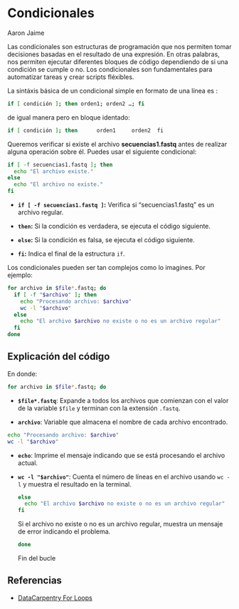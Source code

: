# Condicionales

Aaron Jaime

Las condicionales son estructuras de programación que nos permiten tomar decisiones basadas en el resultado de una expresión. En otras palabras, nos permiten ejecutar diferentes bloques de código dependiendo de si una condición se cumple o no. Los condicionales son fundamentales para automatizar tareas y crear scripts fléxibles.

La sintáxis básica de un condicional simple en formato de una línea es :

``` .bash
if [ condición ]; then orden1; orden2 …; fi
```

de igual manera pero en bloque identado:

``` .bash
if [ condición ]; then      orden1     orden2  fi
```

Queremos verificar si existe el archivo **secuencias1.fastq** antes de realizar alguna operación sobre él. Puedes usar el siguiente condicional:

``` .bash
if [ -f secuencias1.fastq ]; then
  echo "El archivo existe."
else
  echo "El archivo no existe."
fi
```

-   **`if [ -f secuencias1.fastq ]`:** Verifica si "secuencias1.fastq" es un archivo regular.

```{=html}
<!-- -->
```
-   **`then`:** Si la condición es verdadera, se ejecuta el código siguiente.

```{=html}
<!-- -->
```
-   **`else`:** Si la condición es falsa, se ejecuta el código siguiente.

```{=html}
<!-- -->
```
-   **`fi`:** Indica el final de la estructura `if`.

Los condicionales pueden ser tan complejos como lo imagines. Por ejemplo:

``` .bash
for archivo in $file*.fastq; do 
  if [ -f "$archivo" ]; then 
    echo "Procesando archivo: $archivo"
    wc -l "$archivo" 
  else 
    echo "El archivo $archivo no existe o no es un archivo regular"
  fi 
done
```

::: callout-note
## Explicación del código

En donde:

``` .bash
for archivo in $file*.fastq; do
```

-   **`$file*.fastq`**: Expande a todos los archivos que comienzan con el valor de la variable `$file` y terminan con la extensión `.fastq`.

-   **`archivo`**: Variable que almacena el nombre de cada archivo encontrado.

``` bash
echo "Procesando archivo: $archivo"
wc -l "$archivo"
```

-    **`echo`**: Imprime el mensaje indicando que se está procesando el archivo actual.

-   **`wc -l "$archivo"`**: Cuenta el número de líneas en el archivo usando `wc -l` y muestra el resultado en la terminal.

    ``` bash
    else
      echo "El archivo $archivo no existe o no es un archivo regular"
    fi
    ```

    Si el archivo no existe o no es un archivo regular, muestra un mensaje de error indicando el problema.

    ``` bash
    done
    ```

    Fin del bucle
:::

## Referencias

-   [DataCarpentry For Loops](https://datacarpentry.github.io/semester-biology/materials/for-loops-indexing/)
